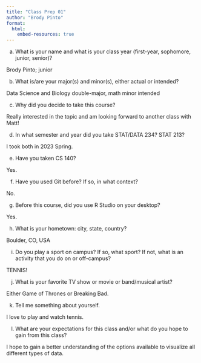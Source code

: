 ```yaml
---
title: "Class Prep 01"
author: "Brody Pinto"
format: 
  html:
    embed-resources: true
---
```


a. What is your name and what is your class year (first-year, sophomore, junior, senior)?

Brody Pinto; junior

b. What is/are your major(s) and minor(s), either actual or intended?

Data Science and Biology double-major, math minor intended

c. Why did you decide to take this course?

Really interested in the topic and am looking forward to another class with Matt!

d. In what semester and year did you take STAT/DATA 234? STAT 213?

I took both in 2023 Spring.

e. Have you taken CS 140?

Yes.

f. Have you used Git before? If so, in what context?

No.

g. Before this course, did you use R Studio on your desktop?

Yes.

h. What is your hometown: city, state, country?

Boulder, CO, USA

i. Do you play a sport on campus? If so, what sport? If not, what is an activity that you do on or off-campus?

TENNIS!

j. What is your favorite TV show or movie or band/musical artist?

Either Game of Thrones or Breaking Bad.

k. Tell me something about yourself.

I love to play and watch tennis.

l. What are your expectations for this class and/or what do you hope to gain from this class?

I hope to gain a better understanding of the options available to visualize all different types of data.





